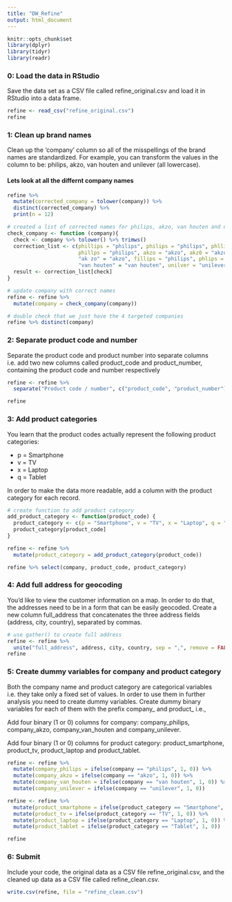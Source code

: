 ```yaml
---
title: "DW_Refine"
output: html_document
---
```


```r
knitr::opts_chunk$set
library(dplyr)
library(tidyr)
library(readr)
```

### 0: Load the data in RStudio

Save the data set as a CSV file called refine_original.csv and load it in RStudio into a data frame.

```r
refine <- read_csv("refine_original.csv")
refine
```

### 1: Clean up brand names

Clean up the 'company' column so all of the misspellings of the brand names are standardized. For example, you can transform the values in the column to be: philips, akzo, van houten and unilever (all lowercase).

#### Lets look at all the differnt company names

```r

refine %>% 
  mutate(corrected_company = tolower(company)) %>% 
  distinct(corrected_company) %>% 
  print(n = 12)
```

```r
# created a list of corrected names for philips, akzo, van houten and unilever 
check_company <- function (company){
  check <- company %>% tolower() %>% trimws()
  correction_list <- c(phillips = "philips", philips = "philips", phllips = "philips",
                       phillps = "philips", akzo = "akzo", akz0 = "akzo",
                       "ak zo" = "akzo", fillips = "philips", phlips = "philips",
                       "van houten" = "van houten", unilver = "unilever", unilever = "unilever")
  result <- correction_list[check]
}

# update company with correct names
refine <- refine %>% 
  mutate(company = check_company(company))

# double check that we just have the 4 targeted companies
refine %>% distinct(company)
```

### 2: Separate product code and number

Separate the product code and product number into separate columns i.e. add two new columns called product_code and product_number, containing the product code and number respectively

```r
refine <- refine %>% 
  separate("Product code / number", c("product_code", "product_number"), sep = "-")

refine
```

### 3: Add product categories

You learn that the product codes actually represent the following product categories:

* p = Smartphone
* v = TV
* x = Laptop
* q = Tablet

In order to make the data more readable, add a column with the product category for each record.

```r
# create function to add product category
add_product_category <- function(product_code) {
  product_category <- c(p = "Smartphone", v = "TV", x = "Laptop", q = "Tablet")
  product_category[product_code]
}

refine <- refine %>% 
  mutate(product_category = add_product_category(product_code))

refine %>% select(company, product_code, product_category)
```

### 4: Add full address for geocoding

You'd like to view the customer information on a map. In order to do that, the addresses need to be in a form that can be easily geocoded. Create a new column full_address that concatenates the three address fields (address, city, country), separated by commas.

```r
# use gather() to create full address
refine <- refine %>% 
  unite("full_address", address, city, country, sep = ",", remove = FALSE)
refine
```

### 5: Create dummy variables for company and product category

Both the company name and product category are categorical variables i.e. they take only a fixed set of values. In order to use them in further analysis you need to create dummy variables. Create dummy binary variables for each of them with the prefix company_ and product_ i.e.,

Add four binary (1 or 0) columns for company: company_philips, company_akzo, company_van_houten and company_unilever.

Add four binary (1 or 0) columns for product category: product_smartphone, product_tv, product_laptop and product_tablet.

```r

refine <- refine %>% 
  mutate(company_philips = ifelse(company == "philips", 1, 0)) %>%
  mutate(company_akzo = ifelse(company == "akzo", 1, 0)) %>%
  mutate(company_van_houten = ifelse(company == "van houten", 1, 0)) %>%
  mutate(company_unilever = ifelse(company == "unilever", 1, 0))

refine <- refine %>% 
  mutate(product_smartphone = ifelse(product_category == "Smartphone", 1, 0)) %>% 
  mutate(product_tv = ifelse(product_category == "TV", 1, 0)) %>% 
  mutate(product_laptop = ifelse(product_category == "Laptop", 1, 0)) %>% 
  mutate(product_tablet = ifelse(product_category == "Tablet", 1, 0))

refine
```

### 6: Submit

Include your code, the original data as a CSV file refine_original.csv, and the cleaned up data as a CSV file called refine_clean.csv.

```r

write.csv(refine, file = "refine_clean.csv")

```

